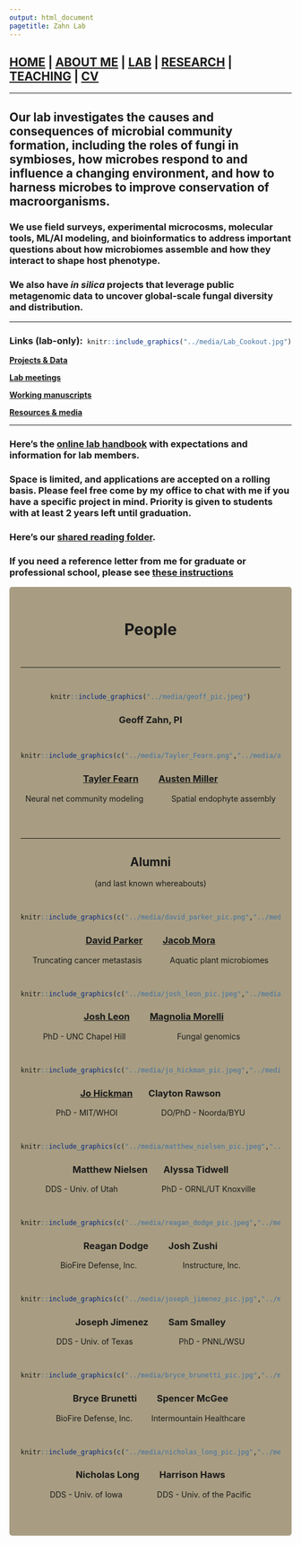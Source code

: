 ```yaml
---
output: html_document
pagetitle: Zahn Lab
---
```


<style type="text/css">
.main-container {
  max-width: 1800px;
  margin-left: auto;
  margin-right: auto;
}
</style>


## [HOME](http://gzahn.github.io/) | [ABOUT ME](http://gzahn.github.io/about-me/) | [LAB](http://gzahn.github.io/lab/) | [RESEARCH](http://gzahn.github.io/pubs-and-pres/) | [TEACHING](http://gzahn.github.io/coursemap/) | [CV](https://docs.google.com/document/d/1f1DEO7XyHATpOhZWt7Rl-ELzte-SAOTww5uZnUXNTwM/edit?usp=sharing)

___

<style>
div.gray { background-color:#aabdaf; border-radius: 5px; padding: 20px;}
</style>
<div class = "gray">


## Our lab investigates the causes and consequences of microbial community formation, including the roles of fungi in symbioses, how microbes respond to and influence a changing environment, and how to harness microbes to improve conservation of macroorganisms.

### We use field surveys, experimental microcosms, molecular tools, ML/AI modeling, and bioinformatics to address important questions about how microbiomes assemble and how they interact to shape host phenotype.

### We also have *in silica* projects that leverage public metagenomic data to uncover global-scale fungal diversity and distribution.

___


<div style= "float:right;position: relative;">
```r
knitr::include_graphics("../media/Lab_Cookout.jpg")
```
</div>


### Links (lab-only):

[**Projects & Data**](https://drive.google.com/drive/folders/11KhuVoiEB_GrGtuzr512420ltvLh8GDs?usp=sharing)

[**Lab meetings**](https://drive.google.com/drive/folders/1g6QNcbcsU8nlakyWu1I0U-gg1d2fk_TI?usp=sharing)

[**Working manuscripts**](https://drive.google.com/drive/folders/1_0dXBg5c0TCqa-6bO30AmA_rKGcnDoOX?usp=sharing)

[**Resources & media**](https://drive.google.com/drive/folders/1Q86Nk7MciILU1UZ1ZSohhql4SPe-jIuo?usp=sharing)


___


### Here’s the [online lab handbook](https://gzahn.github.io/lab/lab_handbook.html) with expectations and information for lab members.

### Space is limited, and applications are accepted on a rolling basis. Please feel free come by my office to chat with me if you have a specific project in mind. Priority is given to students with at least 2 years left until graduation.

### Here's our [shared reading folder](https://www.zotero.org/groups/415455/microbe_ecology/items?).

### If you need a reference letter from me for graduate or professional school, please see [these instructions](https://gzahn.github.io/lab/reference_letters.html)

</div>


<style>
div.blue { background-color:#a89d82; border-radius: 5px; padding: 20px;}
</style>
<div class = "blue">

<center>
# **People**
<br>

___

<br>

```r
knitr::include_graphics("../media/geoff_pic.jpeg")
```

### **Geoff Zahn, PI**
<br>



```r
knitr::include_graphics(c("../media/Tayler_Fearn.png","../media/austen_miller_pic.png"))
```

###  **[Tayler Fearn](https://tcfearn1999.github.io/)** &emsp; &nbsp;&nbsp; **[Austen Miller](https://amaceituna.github.io/)**

Neural net community modeling &emsp;&emsp;&emsp; Spatial endophyte assembly &emsp;

<br>

___

## **Alumni**

(and last known whereabouts)
<br>

<br>


```r
knitr::include_graphics(c("../media/david_parker_pic.png","../media/jacob_mora_pic.jpeg"))
```

### **[David Parker](https://www.uvu.edu/news/wolverine-stories/2023/02/2023_02_08_wolverine_stories_david_parker.html)** &emsp; &nbsp;&nbsp; **[Jacob Mora](https://jakemora.github.io)**

Truncating cancer metastasis &emsp;&emsp;&emsp; Aquatic plant microbiomes

<br>


```r
knitr::include_graphics(c("../media/josh_leon_pic.jpeg","../media/magnolia_morelli_pic.png"))
```

### **&nbsp;&nbsp;&nbsp;[Josh Leon](https://jleon123.github.io/)** &emsp; &nbsp;&nbsp; **[Magnolia Morelli](https://magnoliamorelli.github.io/)**

PhD - UNC Chapel Hill &emsp;&emsp;&emsp;&emsp;&emsp;&emsp; Fungal genomics &emsp;&emsp;

<br>


```r
knitr::include_graphics(c("../media/jo_hickman_pic.jpeg","../media/clayton_rawson_pic.jpg"))
```

### **[Jo Hickman](https://kjehickman.github.io)** &emsp;&nbsp;  **Clayton Rawson**

PhD - MIT/WHOI &emsp;&emsp;&emsp;&emsp;&emsp; DO/PhD - Noorda/BYU

<br>

```r
knitr::include_graphics(c("../media/matthew_nielsen_pic.jpeg","../media/alyssa_tidwell_pic.jpg"))
```

### **Matthew Nielsen** &emsp;&nbsp; **Alyssa Tidwell**

DDS - Univ. of Utah &emsp;&emsp;&emsp;&emsp;&emsp; PhD - ORNL/UT Knoxville

<br>

```r
knitr::include_graphics(c("../media/reagan_dodge_pic.jpeg","../media/josh_zushi_pic.jpg"))
```

### **Reagan Dodge**  &emsp;&nbsp;&nbsp;&nbsp; **Josh Zushi**

BioFire Defense, Inc. &emsp;&emsp;&emsp;&emsp;&emsp;&nbsp; Instructure, Inc.

<br>

```r
knitr::include_graphics(c("../media/joseph_jimenez_pic.jpg","../media/sam_smalley_pic.jpeg"))
```

### **Joseph Jimenez** &emsp;&nbsp;&nbsp;&nbsp; **Sam Smalley**

DDS - Univ. of Texas &emsp;&emsp;&emsp;&emsp;&emsp;&nbsp; PhD - PNNL/WSU

<br>

```r
knitr::include_graphics(c("../media/bryce_brunetti_pic.jpg","../media/spencer_mcgee_pic.jpg"))
```

### **Bryce Brunetti** &emsp;&nbsp;&nbsp;&nbsp; **Spencer McGee**

BioFire Defense, Inc. &emsp;&nbsp;&nbsp;&nbsp; Intermountain Healthcare

<br>

```r
knitr::include_graphics(c("../media/nicholas_long_pic.jpg","../media/harrison_haws_pic.png"))
```

### **Nicholas Long** &emsp;&nbsp;&nbsp;&nbsp; **Harrison Haws**

DDS - Univ. of Iowa &emsp;&emsp;&emsp;&nbsp;&nbsp;&nbsp; DDS - Univ. of the Pacific

<br>





</center>
